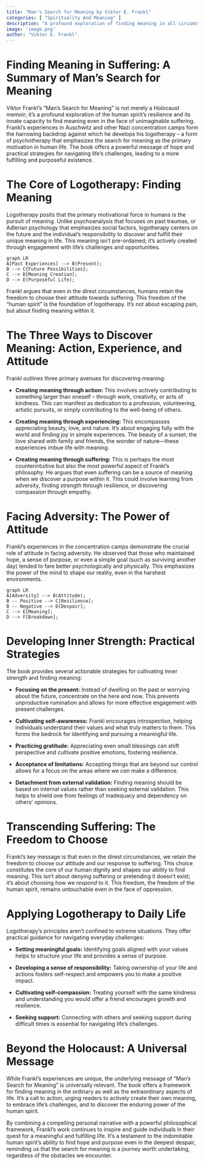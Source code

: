 ```yaml
---
title: "Man's Search for Meaning by Viktor E. Frankl"
categories: [ "Spirituality And Meaning" ]
description: "A profound exploration of finding meaning in all circumstances"
image: 'image.png'
author: "Viktor E. Frankl"
---
```

# Finding Meaning in Suffering: A Summary of Man's Search for Meaning

Viktor Frankl's "Man's Search for Meaning" is not merely a Holocaust memoir; it's a profound exploration of the human spirit's resilience and its innate capacity to find meaning even in the face of unimaginable suffering.  Frankl's experiences in Auschwitz and other Nazi concentration camps form the harrowing backdrop against which he develops his logotherapy – a form of psychotherapy that emphasizes the search for meaning as the primary motivation in human life.  The book offers a powerful message of hope and practical strategies for navigating life's challenges, leading to a more fulfilling and purposeful existence.


# The Core of Logotherapy: Finding Meaning

Logotherapy posits that the primary motivational force in humans is the pursuit of meaning.  Unlike psychoanalysis that focuses on past traumas, or Adlerian psychology that emphasizes social factors, logotherapy centers on the future and the individual's responsibility to discover and fulfill their unique meaning in life.  This meaning isn't pre-ordained; it's actively created through engagement with life's challenges and opportunities.

```mermaid
graph LR
A[Past Experiences] --> B(Present);
B --> C{Future Possibilities};
C --> D[Meaning Creation];
D --> E(Purposeful Life);
```

Frankl argues that even in the direst circumstances, humans retain the freedom to choose their attitude towards suffering.  This freedom of the "human spirit" is the foundation of logotherapy.  It's not about escaping pain, but about finding meaning within it.


#  The Three Ways to Discover Meaning:  Action, Experience, and Attitude

Frankl outlines three primary avenues for discovering meaning:

* **Creating meaning through action:** This involves actively contributing to something larger than oneself – through work, creativity, or acts of kindness.  This can manifest as dedication to a profession, volunteering, artistic pursuits, or simply contributing to the well-being of others.

* **Creating meaning through experiencing:** This encompasses appreciating beauty, love, and nature.  It's about engaging fully with the world and finding joy in simple experiences.  The beauty of a sunset, the love shared with family and friends, the wonder of nature—these experiences imbue life with meaning.

* **Creating meaning through suffering:**  This is perhaps the most counterintuitive but also the most powerful aspect of Frankl's philosophy.  He argues that even suffering can be a source of meaning when we discover a purpose within it. This could involve learning from adversity, finding strength through resilience, or discovering compassion through empathy.


#  Facing Adversity: The Power of Attitude

Frankl’s experiences in the concentration camps demonstrate the crucial role of attitude in facing adversity.  He observed that those who maintained hope, a sense of purpose, or even a simple goal (such as surviving another day) tended to fare better psychologically and physically. This emphasizes the power of the mind to shape our reality, even in the harshest environments.  

```mermaid
graph LR
A[Adversity] --> B(Attitude);
B -- Positive --> C[Resilience];
B -- Negative --> D[Despair];
C --> E[Meaning];
D --> F[Breakdown];
```


#  Developing Inner Strength: Practical Strategies

The book provides several actionable strategies for cultivating inner strength and finding meaning:

* **Focusing on the present:**  Instead of dwelling on the past or worrying about the future, concentrate on the here and now.  This prevents unproductive rumination and allows for more effective engagement with present challenges.

* **Cultivating self-awareness:** Frankl encourages introspection, helping individuals understand their values and what truly matters to them. This forms the bedrock for identifying and pursuing a meaningful life.

* **Practicing gratitude:** Appreciating even small blessings can shift perspective and cultivate positive emotions, fostering resilience.

* **Acceptance of limitations:** Accepting things that are beyond our control allows for a focus on the areas where we *can* make a difference.

* **Detachment from external validation:**  Finding meaning should be based on internal values rather than seeking external validation. This helps to shield one from feelings of inadequacy and dependency on others’ opinions.


# Transcending Suffering: The Freedom to Choose

Frankl’s key message is that even in the direst circumstances, we retain the freedom to choose our attitude and our response to suffering. This choice constitutes the core of our human dignity and shapes our ability to find meaning. This isn't about denying suffering or pretending it doesn't exist; it's about choosing how we *respond* to it. This freedom, the freedom of the human spirit, remains untouchable even in the face of oppression.


#  Applying Logotherapy to Daily Life

Logotherapy's principles aren't confined to extreme situations.  They offer practical guidance for navigating everyday challenges:

* **Setting meaningful goals:** Identifying goals aligned with your values helps to structure your life and provides a sense of purpose.

* **Developing a sense of responsibility:**  Taking ownership of your life and actions fosters self-respect and empowers you to make a positive impact.

* **Cultivating self-compassion:** Treating yourself with the same kindness and understanding you would offer a friend encourages growth and resilience.

* **Seeking support:** Connecting with others and seeking support during difficult times is essential for navigating life's challenges.


#  Beyond the Holocaust:  A Universal Message

While Frankl's experiences are unique, the underlying message of "Man's Search for Meaning" is universally relevant. The book offers a framework for finding meaning in the ordinary as well as the extraordinary aspects of life.  It's a call to action, urging readers to actively create their own meaning, to embrace life's challenges, and to discover the enduring power of the human spirit.

By combining a compelling personal narrative with a powerful philosophical framework, Frankl's work continues to inspire and guide individuals in their quest for a meaningful and fulfilling life. It's a testament to the indomitable human spirit's ability to find hope and purpose even in the deepest despair, reminding us that the search for meaning is a journey worth undertaking, regardless of the obstacles we encounter.

